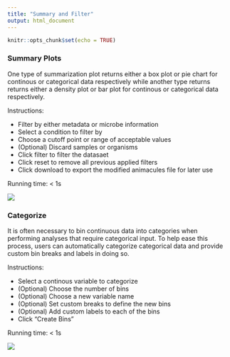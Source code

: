 ```yaml
---
title: "Summary and Filter"
output: html_document
---
```


```r
knitr::opts_chunk$set(echo = TRUE)
```

### Summary Plots

One type of summarization plot returns either a box plot or pie chart for continous or categorical data respectively while another type returns returns either a density plot or bar plot for continous or categorical data respectively.

Instructions:

* Filter by either metadata or microbe information
* Select a condition to filter by
* Choose a cutoff point or range of acceptable values
* (Optional) Discard samples or organisms
* Click filter to filter the datasaet
* Click reset to remove all previous applied filters
* Click download to export the modified animacules file for later use

Running time: < 1s

![](https://github.com/compbiomed/materials/blob/master/animalcules/fig_042.png?raw=true)

### Categorize

It is often necessary to bin continuous data into categories when performing analyses that require categorical input. To help ease this process, users can automatically categorize categorical data and provide custom bin breaks and labels in doing so.

Instructions:

* Select a continous variable to categorize
* (Optional) Choose the number of bins
* (Optional) Choose a new variable name
* (Optional) Set custom breaks to define the new bins
* (Optional) Add custom labels to each of the bins
* Click "Create Bins"

Running time: < 1s

![](https://github.com/compbiomed/materials/blob/master/animalcules/fig_043.png?raw=true)